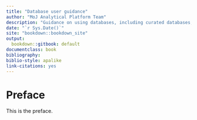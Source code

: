 ```yaml
--- 
title: "Database user guidance"
author: "MoJ Analytical Platform Team"
description: "Guidance on using databases, including curated databases, on the MoJ Analytical Platform."
date: "`r Sys.Date()`"
site: "bookdown::bookdown_site"
output:
  bookdown::gitbook: default
documentclass: book
bibliography:
biblio-style: apalike
link-citations: yes
---
```


# Preface {-}

This is the preface.
